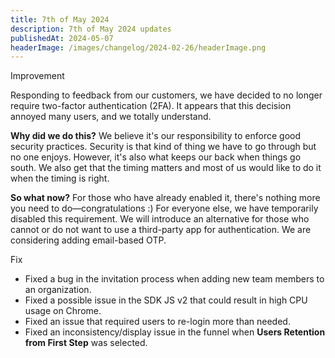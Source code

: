 ```yaml
---
title: 7th of May 2024
description: 7th of May 2024 updates
publishedAt: 2024-05-07
headerImage: /images/changelog/2024-02-26/headerImage.png
---
```


<Badge variant="noLink" className="m-0">
  <span>Improvement</span>
</Badge>

Responding to feedback from our customers, we have decided to no longer require two-factor authentication (2FA). It appears that this decision annoyed many users, and we totally understand.

**Why did we do this?**
We believe it's our responsibility to enforce good security practices. Security is that kind of thing we have to go through but no one enjoys. However, it's also what keeps our back when things go south.
We also get that the timing matters and most of us would like to do it when the timing is right.

**So what now?**
For those who have already enabled it, there's nothing more you need to do—congratulations :)
For everyone else, we have temporarily disabled this requirement. We will introduce an alternative for those who cannot or do not want to use a third-party app for authentication. We are considering adding email-based OTP.


<Badge variant="noLink" className="m-0">
  <span>Fix</span>
</Badge>

- Fixed a bug in the invitation process when adding new team members to an organization.
- Fixed a possible issue in the SDK JS v2 that could result in high CPU usage on Chrome.
- Fixed an issue that required users to re-login more than needed.
- Fixed an inconsistency/display issue in the funnel when **Users Retention from First Step** was selected.


